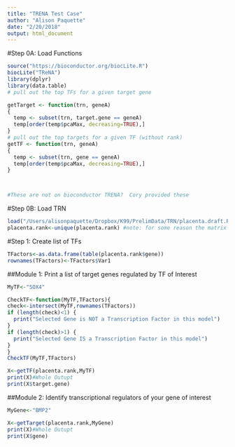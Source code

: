 ```yaml
---
title: "TRENA Test Case"
author: "Alison Paquette"
date: "2/20/2018"
output: html_document
---
```


#Step 0A: Load Functions
```r

source("https://bioconductor.org/biocLite.R")
biocLite("TReNA")
library(dplyr)
library(data.table)
# pull out the top TFs for a given target gene

getTarget <- function(trn, geneA)
{
  temp <- subset(trn, target.gene == geneA)
  temp[order(temp$pcaMax, decreasing=TRUE),]
}
# pull out the top targets for a given TF (without rank)
getTF <- function(trn, geneA)
{
  temp <- subset(trn, gene == geneA)
  temp[order(temp$pcaMax, decreasing=TRUE),]
}



#These are not on bioconductor TRENA?  Cory provided these
```

#Step 0B: Load TRN
```r
load("/Users/alisonpaquette/Dropbox/K99/PrelimData/TRN/placenta.draft.RData")
placenta.rank<-unique(placenta.rank) #note: for some reason the matrix corey sent over has duplicated rows, need to remove for now
```

#Step 1: Create list of TFs
```r
TFactors<-as.data.frame(table(placenta.rank$gene))
rownames(TFactors)<-TFactors$Var1
```


##Module 1: Print a list of target genes regulated by TF of Interest
```r
MyTF<-"SOX4"

CheckTF<-function(MyTF,TFactors){
check<-intersect(MyTF,rownames(TFactors))
if (length(check)<1) {
  print("Selected Gene is NOT a Transcription Factor in this model")
}
if (length(check)>1) {
  print("Selected Gene IS a Transcription Factor in this model")
}
}
CheckTF(MyTF,TFactors)

X<-getTF(placenta.rank,MyTF)
print(X)#Whole Outupt
print(X$target.gene)

```


##Module 2: Identify transcriptional regulators of your gene of interest
```r
MyGene<-"BMP2"

X<-getTarget(placenta.rank,MyGene)
print(X)#Whole Outupt
print(X$gene)

```

